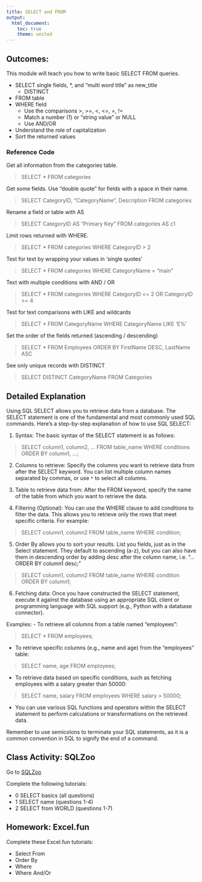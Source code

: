 ```yaml
---
title: SELECT and FROM
output: 
  html_document:
    toc: true
    theme: united
---
```


## Outcomes:

This module will teach you how to write basic SELECT FROM queries.

- SELECT single fields, *, and "multi word title" as new_title
    - DISTINCT
- FROM table
- WHERE field 
    - Use the comparisons >, >=, <, <=, =, != 
    - Match a number (1) or "string value" or NULL
    - Use AND/OR
- Understand the role of capitalization
- Sort the returned values





### Reference Code

Get all information from the categories table.

> SELECT * FROM categories


Get some fields. Use "double quote" for fields with a space in
their name.

> SELECT CategoryID, "CategoryName", Description FROM categories


Rename a field or table with AS

> SELECT CategoryID AS "Primary Key" FROM categories AS c1


Limit rows returned with WHERE. 

> SELECT * FROM categories WHERE CategoryID > 2


Test for text by wrapping your values in 'single quotes'

> SELECT * FROM categories WHERE CategoryName = "main"


Text with multiple conditions with AND / OR

> SELECT * FROM categories WHERE CategoryID <= 2 OR CategoryID >= 4


Test for text comparisons with LIKE and wildcards

> SELECT * FROM CategoryName WHERE CategoryName LIKE 'E%'


Set the order of the fields returned (ascending / descending)

> SELECT * FROM Employees ORDER BY FirstName DESC, LastName ASC

See only unique records with DISTINCT

> SELECT DISTINCT CategoryName FROM Categories 


## Detailed Explanation

Using SQL SELECT allows you to retrieve data from a database. The SELECT statement is one of the fundamental and most commonly used SQL commands. Here's a step-by-step explanation of how to use SQL SELECT:

1. Syntax: The basic syntax of the SELECT statement is as follows:

> SELECT column1, column2, ... FROM table_name WHERE conditions ORDER BY column1, ...;

2. Columns to retrieve: Specify the columns you want to retrieve data from after the SELECT keyword. You can list multiple column names separated by commas, or use `*` to select all columns.

3. Table to retrieve data from: After the FROM keyword, specify the name of the table from which you want to retrieve the data.

4. Filtering (Optional): You can use the WHERE clause to add conditions to filter the data. This allows you to retrieve only the rows that meet specific criteria. For example:

> SELECT column1, column2 FROM table_name WHERE condition;

5. Order By allows you to sort your results. List you fields, just as in the Select 
statement. They default to ascending (a-z), but you can also have them 
in descending order by adding desc after the column name, i.e. "... ORDER BY column1 desc;"

> SELECT column1, column2 FROM table_name WHERE condition ORDER BY column1;

6. Fetching data: Once you have constructed the SELECT statement, execute it against the database using an appropriate SQL client or programming language with SQL support (e.g., Python with a database connector).

Examples:
- To retrieve all columns from a table named "employees":

> SELECT * FROM employees;

- To retrieve specific columns (e.g., name and age) from the "employees" table:

>  SELECT name, age FROM employees;
 
- To retrieve data based on specific conditions, such as fetching employees with a salary greater than 50000:

>SELECT name, salary FROM employees WHERE salary > 50000;

- You can use various SQL functions and operators within the SELECT statement to perform calculations or transformations on the retrieved data.

Remember to use semicolons to terminate your SQL statements, as it is a common convention in SQL to signify the end of a command.

## Class Activity: SQLZoo 

Go to [SQLZoo](https://sqlzoo.net/wiki/SQL_Tutorial)

Complete the following tutorials:

- 0 SELECT basics (all questions)
- 1 SELECT name (questions 1-4)
- 2 SELECT from WORLD (questions 1-7)


## Homework: Excel.fun 

Complete these Excel.fun tutorials:
 
- Select From
- Order By
- Where
- Where And/Or

